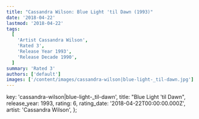 ```yaml
---
title: "Cassandra Wilson: Blue Light 'til Dawn (1993)"
date: '2018-04-22'
lastmod: '2018-04-22'
tags:
  [
    'Artist Cassandra Wilson',
    'Rated 3',
    'Release Year 1993',
    'Release Decade 1990',
  ]
summary: 'Rated 3'
authors: ['default']
images: ['/content/images/cassandra-wilson|blue-light-_til-dawn.jpg']
---
```


  key: 'cassandra-wilson|blue-light-_til-dawn',
  title: "Blue Light 'til Dawn",
  release_year: 1993,
  rating: 6,
  rating_date: '2018-04-22T00:00:00.000Z',
  artist: 'Cassandra Wilson',
};

<MusicRating data={data} />
